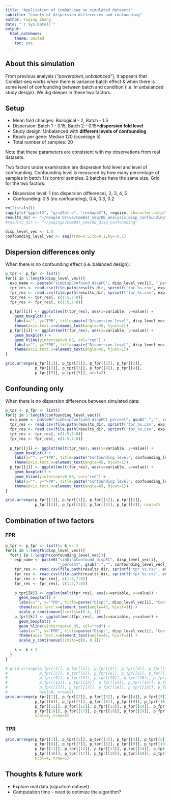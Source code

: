 ```yaml
---
title: "Application of ComBat-seq on simulated datasets"
subtitle: "Levels of dispersion differences and confounding"
author: Yuqing Zhang
date: "`r Sys.Date()`"
output:
  html_notebook:
    theme: united
    toc: yes
---
```


## About this simulation

From previous analysis (*"powerdown_unbalanced"*), it appears that ComBat-seq works when there is variance batch effect & when there is some level of confounding between batch and condition (i.e. in unbalanced study design). We dig deeper in these two factors.

## Setup

* Mean fold changes: Biological - 2, Batch - 1.5 
* Dispersion: Batch 1 - 0.15, Batch 2 - 0.15***dispersion fold level**
* Study design: Unbalanced with **different levels of confounding**
* Reads per gene: Median 120 (coverage 5)
* Total number of samples: 20

Note that these parameters are consistent with my observations from real datasets. 

Two factors under examination are dispersion fold level and level of confounding. Confounding level is measured by how many percentage of samples in batch 1 is control samples. 2 batches have the same size. Grid for the two factors:

* Dispersion level: 1 (no dispersion difference), 2, 3, 4, 5
* Confounding: 0.5 (no confounding), 0.4, 0.3, 0.2

```r
rm(list=ls())
sapply(c("ggplot2", "gridExtra", "reshape2"), require, character.only=TRUE)
results_dir <- "~/Google Drive/ComBat_seq/DE_analysis_disp_confounding"
#results_dir <- "~/yuqingz/ComBat_seq/DE_disp_confounding"

disp_level_vec <- 1:5
confounding_level_vec <- seq(from=0.5,to=0.2,by=-0.1)
```

<!--
<img src="/Users/yuqingz/Dropbox/Work/ComBat_Seq/study_design_4.png" width="425">
-->


## Dispersion differences only 

When there is no confounding effect (i.e. balanced design):

```r
p_tpr <- p_fpr <- list()
for(i in 1:length(disp_level_vec)){
  exp_name <- paste0("simDispConfound_dispFC", disp_level_vec[i], "_percent05")
  tpr_res <- read.csv(file.path(results_dir, sprintf('tpr_%s.csv', exp_name)))
  fpr_res <- read.csv(file.path(results_dir, sprintf('fpr_%s.csv', exp_name)))
  tpr_res <- tpr_res[, c(1:5,7:8)]
  fpr_res <- fpr_res[, c(1:5,7:8)]
  
  p_tpr[[i]] <- ggplot(melt(tpr_res), aes(x=variable, y=value)) +
    geom_boxplot() +
    labs(x="", y="TPR", title=paste("Dispersion level", disp_level_vec[i])) +
    theme(axis.text.x=element_text(angle=45, hjust=1))
  p_fpr[[i]] <- ggplot(melt(fpr_res), aes(x=variable, y=value)) +
    geom_boxplot() +
    geom_hline(yintercept=0.05, col="red") +
    labs(x="", y="FPR", title=paste("Dispersion level", disp_level_vec[i])) +
    theme(axis.text.x=element_text(angle=45, hjust=1))
}

grid.arrange(p_fpr[[1]], p_tpr[[1]], p_fpr[[2]], p_tpr[[2]], 
             p_fpr[[3]], p_tpr[[3]], p_fpr[[4]], p_tpr[[4]],
             p_fpr[[5]], p_tpr[[5]], ncol=2)
```



## Confounding only

When there is no dispersion difference between simulated data:

```r
p_tpr <- p_fpr <- list()
for(j in 1:length(confounding_level_vec)){
  exp_name <- paste0("simDispConfound_dispFC1_percent", gsub(".","", confounding_level_vec[j], fixed=T))
  tpr_res <- read.csv(file.path(results_dir, sprintf('tpr_%s.csv', exp_name)))
  fpr_res <- read.csv(file.path(results_dir, sprintf('fpr_%s.csv', exp_name)))
  tpr_res <- tpr_res[, c(1:5,7:8)]
  fpr_res <- fpr_res[, c(1:5,7:8)]
  
  p_tpr[[j]] <- ggplot(melt(tpr_res), aes(x=variable, y=value)) +
    geom_boxplot() +
    labs(x="", y="TPR", title=paste("Confounding level", confounding_level_vec[j])) +
    theme(axis.text.x=element_text(angle=45, hjust=1))
  p_fpr[[j]] <- ggplot(melt(fpr_res), aes(x=variable, y=value)) +
    geom_boxplot() +
    geom_hline(yintercept=0.05, col="red") +
    labs(x="", y="FPR", title=paste("Confounding level", confounding_level_vec[j])) +
    theme(axis.text.x=element_text(angle=45, hjust=1))
}

grid.arrange(p_fpr[[1]], p_tpr[[1]], p_fpr[[2]], p_tpr[[2]], 
             p_fpr[[3]], p_tpr[[3]], p_fpr[[4]], p_tpr[[4]], ncol=2)
```



## Combination of two factors 

### FPR

```r
p_tpr <- p_fpr <- list(); k <- 1
for(i in 1:length(disp_level_vec)){
  for(j in 1:length(confounding_level_vec)){
    exp_name <- paste0("simDispConfound_dispFC", disp_level_vec[i],
                       "_percent", gsub(".","", confounding_level_vec[j], fixed=T))
    tpr_res <- read.csv(file.path(results_dir, sprintf('tpr_%s.csv', exp_name)))
    fpr_res <- read.csv(file.path(results_dir, sprintf('fpr_%s.csv', exp_name)))
    tpr_res <- tpr_res[, c(1:5,7:8)]
    fpr_res <- fpr_res[, c(1:5,7:8)]
    
    p_tpr[[k]] <- ggplot(melt(tpr_res), aes(x=variable, y=value)) +
      geom_boxplot() +
      labs(x="", y="TPR", title=paste("Disp:", disp_level_vec[i], "Confounding:", confounding_level_vec[j])) +
      theme(axis.text.x=element_text(angle=45, hjust=1)) +
      scale_y_continuous(limits=c(0.4, 1))
    p_fpr[[k]] <- ggplot(melt(fpr_res), aes(x=variable, y=value)) +
      geom_boxplot() +
      geom_hline(yintercept=0.05, col="red") +
      labs(x="", y="FPR", title=paste("Disp:", disp_level_vec[i], "Confounding:", confounding_level_vec[j])) +
      theme(axis.text.x=element_text(angle=45, hjust=1)) +
      scale_y_continuous(limits=c(0, 0.1))
    
    k <- k + 1
  }
}

# grid.arrange(p_fpr[[1]], p_tpr[[1]], p_fpr[[2]], p_tpr[[2]], p_fpr[[3]], p_tpr[[3]], p_fpr[[4]], p_tpr[[4]], 
#              p_fpr[[5]], p_tpr[[5]], p_fpr[[6]], p_tpr[[6]], p_fpr[[7]], p_tpr[[7]], p_fpr[[8]], p_tpr[[8]], 
#              p_fpr[[9]], p_tpr[[9]], p_fpr[[10]], p_tpr[[10]], p_fpr[[11]], p_tpr[[11]], p_fpr[[12]], p_tpr[[12]], 
#              p_fpr[[13]], p_tpr[[13]], p_fpr[[14]], p_tpr[[14]], p_fpr[[15]], p_tpr[[15]], p_fpr[[16]], p_tpr[[16]], 
#              p_fpr[[17]], p_tpr[[17]], p_fpr[[18]], p_tpr[[18]], p_fpr[[19]], p_tpr[[19]], p_fpr[[20]], p_tpr[[20]], 
#              ncol=8, nrow=5)
grid.arrange(p_fpr[[1]], p_fpr[[2]], p_fpr[[3]], p_fpr[[4]], p_fpr[[5]], 
             p_fpr[[6]], p_fpr[[7]], p_fpr[[8]], p_fpr[[9]], p_fpr[[10]], 
             p_fpr[[11]], p_fpr[[12]], p_fpr[[13]], p_fpr[[14]], p_fpr[[15]], 
             p_fpr[[16]], p_fpr[[17]], p_fpr[[18]], p_fpr[[19]], p_fpr[[20]],
             ncol=4, nrow=5)
```

### TPR

```r
grid.arrange(p_tpr[[1]], p_tpr[[2]], p_tpr[[3]], p_tpr[[4]], p_tpr[[5]], 
             p_tpr[[6]], p_tpr[[7]], p_tpr[[8]], p_tpr[[9]], p_tpr[[10]], 
             p_tpr[[11]], p_tpr[[12]], p_tpr[[13]], p_tpr[[14]], p_tpr[[15]], 
             p_tpr[[16]], p_tpr[[17]], p_tpr[[18]], p_tpr[[19]], p_tpr[[20]],
             ncol=4, nrow=5)
```

## Thoughts & future work

* Explore real data (signature dataset)
* Computation time - need to optimize the algorithm?

